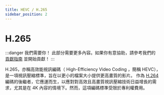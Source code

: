 ```yaml
---
title: HEVC / H.265
sidebar_position: 2
---
```


# H.265

:::danger 我們需要你！
此部分需要更多內容。如果你有意協助，請參考我們的 [貢獻指南](../contribution-guide.mdx) 並開始貢獻！
:::

H.265，亦稱高效能視訊編碼（ High-Efficiency Video Coding ，簡稱 HEVC），是一項視訊壓縮標準，旨在以更小的檔案大小提供更高畫質的影片。
作為 [H.264](../video/AVC.mdx) 編碼的後繼者，它應運而生，以應對對高效且高畫質視訊壓縮技術日益增長的需求，尤其是在 4K 內容的情境下。然而，這項編碼標準受限於專利權費用。